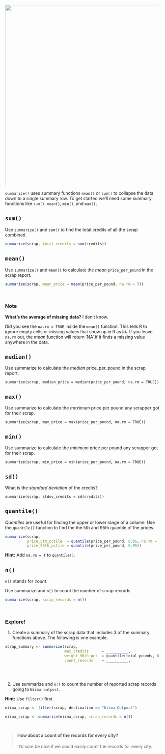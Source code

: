 

![](../images/summarize_diagram.png){width="590"}

`summarize()` uses summary functions `mean()` or `sum()` to collapse the data down to a single summary row. To get started we'll need some summary functions like `sum()`, `mean()`, `min()`, and `max()`.


## `sum()` {-}

Use `summarize()` and `sum()` to find the total credits of all the scrap combined.

```{r, eval=F}
summarize(scrap, total_credits = sum(credits))
```


## `mean()` {-}
Use `summarize()` and `mean()` to calculate the _mean_ `price_per_pound` in the scrap report.

```{r, eval=F}

summarize(scrap, mean_price = mean(price_per_pound, na.rm = T))

```

<br>

<div class="note">
### Note {-}

__What's the average of missing data?__ I don't know.

Did you see the `na.rm = TRUE` inside the `mean()` function. This tells R to ignore empty cells or missing values that show up in R as `NA`. If you leave `na.rm` out, the _mean_ function will return 'NA' if it finds a missing value anywhere in the data. 
</div>

## `median()` {-}
Use summarize to calculate the _median_ price_per_pound in the scrap report.

`summarize(scrap, median_price = median(price_per_pound, na.rm = TRUE))`

## `max()` {-}
Use summarize to calculate the _maximum_ price per pound any scrapper got for their scrap.

`summarize(scrap, max_price = max(price_per_pound, na.rm = TRUE))`

## `min()` {-}
Use summarize to calculate the _minimum_ price per pound any scrapper got for their scrap.

`summarize(scrap, min_price = min(price_per_pound, na.rm = TRUE))`


## `sd()` {-}

What is the _standard deviation_ of the credits?

`summarize(scrap, stdev_credits = sd(credits))`

## `quantile()` {-}

_Quantiles_ are useful for finding the upper or lower range of a column. Use the `quantile()` function to find the the 5th and 95th quantile of the prices.

```{r quants, eval = FALSE}
summarize(scrap, 
          price_5th_pctile  = quantile(price_per_pound, 0.05, na.rm = TRUE),
          price_95th_pctile = quantile(price_per_pound, 0.95))
```


__Hint:__ Add `na.rm = T` to `quantile()`.


## `n()` {-}

`n()` stands for _count_.

Use summarize and `n()` to count the number of scrap records. 

```{r, eval=F}
summarize(scrap, scrap_records = n())
```

<br>


<div class="tip">
### Explore! {-}

1. Create a summary of the scrap data that includes 3 of the summary functions above. The following is one example.

```{r, eval = F}
scrap_summary <- summarize(scrap, 
                           max_credits      = __________,
                           weight_90th_pct  = quantile(total_pounds, 0.90),
                           count_records    = __________,
                    
```

<br>

2. Use summarize and `n()` to count the number of reported scrap records going to `Niima outpost`. 

__Hint:__ Use `filter()` first.


```{r, eval=F}
niima_scrap <- filter(scrap, destination == "Niima Outpost") 

niima_scrap <- summarize(niima_scrap, scrap_records = n())
```


</div>

<br>

> <h4 style="margin-top: 12px;"> __How about a count of the records for every city?__ </h4>
>
> It'd sure be nice if we could easily count the records for every city.
>

